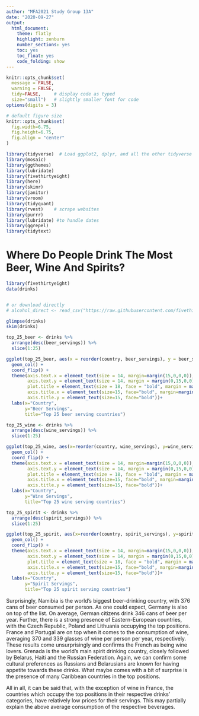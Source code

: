 ```yaml
---
author: "MFA2021 Study Group 13A"
date: "2020-09-27"
output:
  html_document:
    theme: flatly
    highlight: zenburn
    number_sections: yes
    toc: yes
    toc_float: yes
    code_folding: show
---
```



```r
knitr::opts_chunk$set(
  message = FALSE, 
  warning = FALSE, 
  tidy=FALSE,     # display code as typed
  size="small")   # slightly smaller font for code
options(digits = 3)

# default figure size
knitr::opts_chunk$set(
  fig.width=6.75, 
  fig.height=6.75,
  fig.align = "center"
)
```


```r
library(tidyverse)  # Load ggplot2, dplyr, and all the other tidyverse packages
library(mosaic)
library(ggthemes)
library(lubridate)
library(fivethirtyeight)
library(here)
library(skimr)
library(janitor)
library(vroom)
library(tidyquant)
library(rvest)    # scrape websites
library(purrr)  
library(lubridate) #to handle dates
library(ggrepel)
library(tidytext)
```


# Where Do People Drink The Most Beer, Wine And Spirits?

```r
library(fivethirtyeight)
data(drinks)


# or download directly
# alcohol_direct <- read_csv("https://raw.githubusercontent.com/fivethirtyeight/data/master/alcohol-consumption/drinks.csv")

```

```r
glimpse(drinks)
skim(drinks)

```

```r

top_25_beer <- drinks %>% 
  arrange(desc(beer_servings)) %>%
  slice(1:25)

ggplot(top_25_beer, aes(x = reorder(country, beer_servings), y = beer_servings))+ 
  geom_col() + 
  coord_flip() +
  theme(axis.text.x = element_text(size = 14, margin=margin(15,0,0,0)),
        axis.text.y = element_text(size = 14, margin = margin(0,15,0,0)),
        plot.title = element_text(size = 18, face = "bold", margin = margin(0,0,30,0)), 
        axis.title.x = element_text(size=15, face="bold", margin=margin(20,0,0,0)),
        axis.title.y = element_text(size=15, face="bold"))+
  labs(x="Country", 
       y="Beer Servings", 
       title="Top 25 beer serving countries")
```

```r
top_25_wine <- drinks %>% 
  arrange(desc(wine_servings)) %>%
  slice(1:25)

ggplot(top_25_wine, aes(x=reorder(country, wine_servings), y=wine_servings)) + 
  geom_col() + 
  coord_flip() +
  theme(axis.text.x = element_text(size = 14, margin=margin(15,0,0,0)),
        axis.text.y = element_text(size = 14, margin = margin(0,15,0,0)),
        plot.title = element_text(size = 18, face = "bold", margin = margin(0,0,30,0)), 
        axis.title.x = element_text(size=15, face="bold", margin=margin(20,0,0,0)),
        axis.title.y = element_text(size=15, face="bold"))+
  labs(x="Country", 
       y="Wine Servings", 
       title="Top 25 wine serving countries")
```

```r
top_25_spirit <- drinks %>% 
  arrange(desc(spirit_servings)) %>%
  slice(1:25)

ggplot(top_25_spirit, aes(x=reorder(country, spirit_servings), y=spirit_servings))+ 
  geom_col() + 
  coord_flip() +
  theme(axis.text.x = element_text(size = 14, margin=margin(15,0,0,0)),
        axis.text.y = element_text(size = 14, margin = margin(0,15,0,0)),
        plot.title = element_text(size = 18, face = "bold", margin = margin(0,0,30,0)), 
        axis.title.x = element_text(size=15, face="bold", margin=margin(20,0,0,0)),
        axis.title.y = element_text(size=15, face="bold"))+
  labs(x="Country", 
       y="Spirit Servings", 
       title="Top 25 spirit serving countries")
```

Surprisingly, Namibia is the world’s biggest beer-drinking country, with 376 cans of beer consumed per person. As one could expect, Germany is also on top of the list. On average, German citizens drink 346 cans of beer per year. Further, there is a strong presence of Eastern-European countries, with the Czech Republic, Poland and Lithuania occupying the top positions. France and Portugal are on top when it comes to the consumption of wine, averaging 370 and 339 glasses of wine per person per year, respectively. These results come unsurprisingly and confirms the French as being wine lovers. Grenada is the world’s main spirit drinking country, closely followed by Belarus, Haiti and the Russian Federation. Again, we can confirm some cultural preferences as Russians and Belarusians are known for having appetite towards these drinks. What maybe comes with a bit of surprise is the presence of many Caribbean countries in the top positions. 

All in all, it can be said that, with the exception of wine in France, the countries which occupy the top positions in their respective drinks’ categories, have relatively low prices for their servings. This may partially explain the above average consumption of the respective beverages. 
